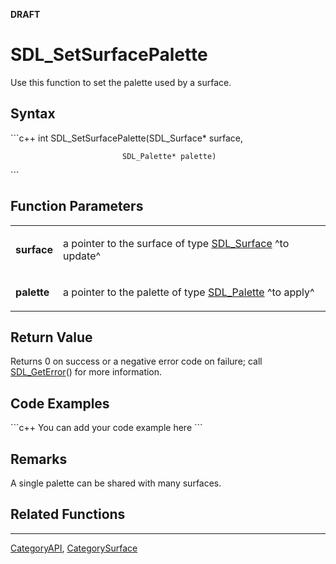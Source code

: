 <!-- pragma section-numbers off -->
<!-- pragma disable-camelcase -->
'''DRAFT'''

= SDL_SetSurfacePalette =
Use this function to set the palette used by a surface.


== Syntax ==
```c++
int SDL_SetSurfacePalette(SDL_Surface* surface,
                          SDL_Palette* palette)
```

== Function Parameters ==
{|
|'''surface'''
|a pointer to the surface of type [[SDL_Surface]] ^to update^
|-
|'''palette'''
|a pointer to the palette of type [[SDL_Palette]] ^to apply^
|}

== Return Value ==
Returns 0 on success or a negative error code on failure; call [[SDL_GetError]]() for more information.

== Code Examples ==
```c++
You can add your code example here
```

== Remarks ==
A single palette can be shared with many surfaces.

== Related Functions ==


----
[[CategoryAPI]], [[CategorySurface]]
